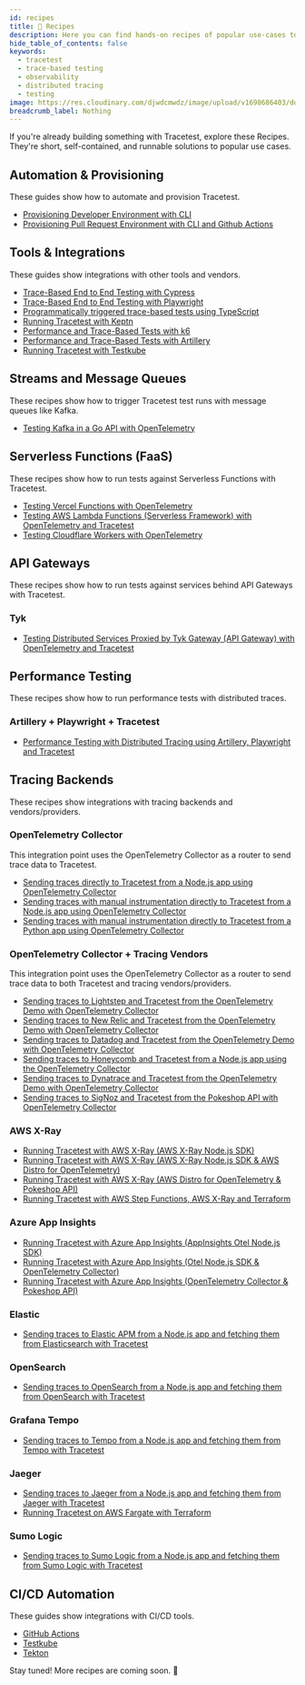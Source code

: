 ```yaml
---
id: recipes
title: 🍱 Recipes
description: Here you can find hands-on recipes of popular use-cases to get started with Tracetest.
hide_table_of_contents: false
keywords:
  - tracetest
  - trace-based testing
  - observability
  - distributed tracing
  - testing
image: https://res.cloudinary.com/djwdcmwdz/image/upload/v1698686403/docs/Blog_Thumbnail_14_rsvkmo.jpg
breadcrumb_label: Nothing
---
```


If you're already building something with Tracetest, explore these Recipes. They're short, self-contained, and runnable solutions to popular use cases.

## Automation & Provisioning

These guides show how to automate and provision Tracetest.

- [Provisioning Developer Environment with CLI](/examples-tutorials/recipes/provisioning-developer-environment-cli)
- [Provisioning Pull Request Environment with CLI and Github Actions](/examples-tutorials/recipes/provisioning-pr-environment-cli)

## Tools & Integrations

These guides show integrations with other tools and vendors.

- [Trace-Based End to End Testing with Cypress](/tools-and-integrations/cypress)
- [Trace-Based End to End Testing with Playwright](/tools-and-integrations/playwright)
- [Programmatically triggered trace-based tests using TypeScript](/tools-and-integrations/typescript)
- [Running Tracetest with Keptn](/tools-and-integrations/keptn)
- [Performance and Trace-Based Tests with k6](/tools-and-integrations/k6)
- [Performance and Trace-Based Tests with Artillery](/tools-and-integrations/artillery-plugin)
- [Running Tracetest with Testkube](/tools-and-integrations/testkube)

## Streams and Message Queues

These recipes show how to trigger Tracetest test runs with message queues like Kafka.

- [Testing Kafka in a Go API with OpenTelemetry](/examples-tutorials/recipes/testing-kafka-go-api-with-opentelemetry-tracetest)

## Serverless Functions (FaaS)

These recipes show how to run tests against Serverless Functions with Tracetest.

- [Testing Vercel Functions with OpenTelemetry](/examples-tutorials/recipes/testing-vercel-functions-with-opentelemetry-tracetest)
- [Testing AWS Lambda Functions (Serverless Framework) with OpenTelemetry and Tracetest](/examples-tutorials/recipes/testing-lambda-functions-with-opentelemetry-tracetest)
- [Testing Cloudflare Workers with OpenTelemetry](/examples-tutorials/recipes/testing-cloudflare-workers-with-opentelemetry-tracetest)

## API Gateways

These recipes show how to run tests against services behind API Gateways with Tracetest.

### Tyk

- [Testing Distributed Services Proxied by Tyk Gateway (API Gateway) with OpenTelemetry and Tracetest](/examples-tutorials/recipes/testing-distributed-services-with-tyk-opentelemetry-tracetest)

## Performance Testing

These recipes show how to run performance tests with distributed traces.

### Artillery + Playwright + Tracetest

- [Performance Testing with Distributed Tracing using Artillery, Playwright and Tracetest](/examples-tutorials/recipes/running-playwright-performance-tests-with-artillery-and-tracetest)

## Tracing Backends

These recipes show integrations with tracing backends and vendors/providers.

### OpenTelemetry Collector

This integration point uses the OpenTelemetry Collector as a router to send trace data to Tracetest.

- [Sending traces directly to Tracetest from a Node.js app using OpenTelemetry Collector](/examples-tutorials/recipes/running-tracetest-without-a-trace-data-store)
- [Sending traces with manual instrumentation directly to Tracetest from a Node.js app using OpenTelemetry Collector](/examples-tutorials/recipes/running-tracetest-without-a-trace-data-store-with-manual-instrumentation)
- [Sending traces with manual instrumentation directly to Tracetest from a Python app using OpenTelemetry Collector](/examples-tutorials/recipes/running-python-app-with-opentelemetry-collector-and-tracetest)

### OpenTelemetry Collector + Tracing Vendors

This integration point uses the OpenTelemetry Collector as a router to send trace data to both Tracetest and tracing vendors/providers.

- [Sending traces to Lightstep and Tracetest from the OpenTelemetry Demo with OpenTelemetry Collector](/examples-tutorials/recipes/running-tracetest-with-lightstep)
- [Sending traces to New Relic and Tracetest from the OpenTelemetry Demo with OpenTelemetry Collector](/examples-tutorials/recipes/running-tracetest-with-new-relic)
- [Sending traces to Datadog and Tracetest from the OpenTelemetry Demo with OpenTelemetry Collector](/examples-tutorials/recipes/running-tracetest-with-datadog)
- [Sending traces to Honeycomb and Tracetest from a Node.js app using the OpenTelemetry Collector](/examples-tutorials/recipes/running-tracetest-with-honeycomb)
- [Sending traces to Dynatrace and Tracetest from the OpenTelemetry Demo with OpenTelemetry Collector](/examples-tutorials/recipes/running-tracetest-with-dynatrace)
- [Sending traces to SigNoz and Tracetest from the Pokeshop API with OpenTelemetry Collector](/examples-tutorials/recipes/running-tracetest-with-signoz-pokeshop)

### AWS X-Ray

- [Running Tracetest with AWS X-Ray (AWS X-Ray Node.js SDK)](/examples-tutorials/recipes/running-tracetest-with-aws-x-ray)
- [Running Tracetest with AWS X-Ray (AWS X-Ray Node.js SDK & AWS Distro for OpenTelemetry)](/examples-tutorials/recipes/running-tracetest-with-aws-x-ray-adot)
- [Running Tracetest with AWS X-Ray (AWS Distro for OpenTelemetry & Pokeshop API)](/examples-tutorials/recipes/running-tracetest-with-aws-x-ray-pokeshop)
- [Running Tracetest with AWS Step Functions, AWS X-Ray and Terraform](/examples-tutorials/recipes/running-tracetest-with-step-functions-terraform)

### Azure App Insights

- [Running Tracetest with Azure App Insights (AppInsights Otel Node.js SDK)](/examples-tutorials/recipes/running-tracetest-with-azure-app-insights)
- [Running Tracetest with Azure App Insights (Otel Node.js SDK & OpenTelemetry Collector)](/examples-tutorials/recipes/running-tracetest-with-azure-app-insights-collector)
- [Running Tracetest with Azure App Insights (OpenTelemetry Collector & Pokeshop API)](/examples-tutorials/recipes/running-tracetest-with-azure-app-insights-pokeshop)

### Elastic

- [Sending traces to Elastic APM from a Node.js app and fetching them from Elasticsearch with Tracetest](/examples-tutorials/recipes/running-tracetest-with-elasticapm)

### OpenSearch

- [Sending traces to OpenSearch from a Node.js app and fetching them from OpenSearch with Tracetest](/examples-tutorials/recipes/running-tracetest-with-opensearch)

### Grafana Tempo

- [Sending traces to Tempo from a Node.js app and fetching them from Tempo with Tracetest](/examples-tutorials/recipes/running-tracetest-with-tempo)

### Jaeger

- [Sending traces to Jaeger from a Node.js app and fetching them from Jaeger with Tracetest](/examples-tutorials/recipes/running-tracetest-with-jaeger)
- [Running Tracetest on AWS Fargate with Terraform](/examples-tutorials/recipes/running-tracetest-with-aws-terraform)

### Sumo Logic

- [Sending traces to Sumo Logic from a Node.js app and fetching them from Sumo Logic with Tracetest](/examples-tutorials/recipes/running-tracetest-with-sumologic)

## CI/CD Automation

These guides show integrations with CI/CD tools.

- [GitHub Actions](/ci-cd-automation/github-actions-pipeline)
- [Testkube](/ci-cd-automation/testkube-pipeline)
- [Tekton](/ci-cd-automation/tekton-pipeline)

Stay tuned! More recipes are coming soon. 🚀

